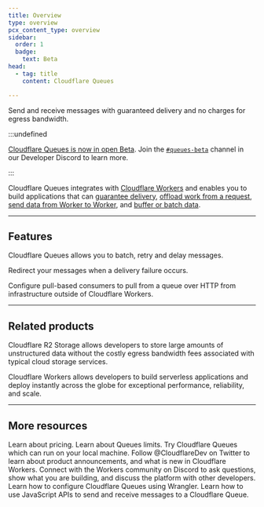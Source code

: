 ```yaml
---
title: Overview
type: overview
pcx_content_type: overview
sidebar:
  order: 1
  badge:
    text: Beta
head:
  - tag: title
    content: Cloudflare Queues

---
```



<Description>


Send and receive messages with guaranteed delivery and no charges for egress bandwidth.


</Description>

<Plan type="paid" />

:::undefined


[Cloudflare Queues is now in open Beta](https://blog.cloudflare.com/cloudflare-queues-open-beta/). Join the [`#queues-beta`](https://discord.cloudflare.com) channel in our Developer Discord to learn more.


:::

Cloudflare Queues integrates with [Cloudflare Workers](/workers/) and enables you to build applications that can [guarantee delivery](/queues/reference/delivery-guarantees/), [offload work from a request](/queues/reference/how-queues-works/), [send data from Worker to Worker](/queues/configuration/configure-queues/), and [buffer or batch data](/queues/configuration/batching-retries/).

***

## Features

<Feature header="Batching, Retries and Delays" href="/queues/configuration/batching-retries/">

Cloudflare Queues allows you to batch, retry and delay messages.


</Feature>

<Feature header="Dead Letter Queues" href="/queues/configuration/dead-letter-queues/">

Redirect your messages when a delivery failure occurs.


</Feature>

<Feature header="Pull consumers" href="/queues/configuration/pull-consumers/">

Configure pull-based consumers to pull from a queue over HTTP from infrastructure outside of Cloudflare Workers.


</Feature>

***

## Related products

<RelatedProduct header="R2" href="/r2/" product="r2">

Cloudflare R2 Storage allows developers to store large amounts of unstructured data without the costly egress bandwidth fees associated with typical cloud storage services.


</RelatedProduct>

<RelatedProduct header="Workers" href="/workers/" product="workers">

Cloudflare Workers allows developers to build serverless applications and deploy instantly across the globe for exceptional performance, reliability, and scale.


</RelatedProduct>

***

## More resources

<CardGrid>

<LinkTitleCard title="Pricing" href="/queues/platform/pricing/" icon="seti:shell">
Learn about pricing.
</LinkTitleCard>

<LinkTitleCard title="Limits" href="/queues/platform/limits/" icon="document">
Learn about Queues limits.
</LinkTitleCard>

<LinkTitleCard title="Try the Demo" href="https://github.com/Electroid/queues-demo#cloudflare-queues-demo" icon="open-book">
Try Cloudflare Queues which can run on your local machine.
</LinkTitleCard>

<LinkTitleCard title="@CloudflareDev" href="https://x.com/cloudflaredev" icon="x.com">
Follow @CloudflareDev on Twitter to learn about product announcements, and what is new in Cloudflare Workers.
</LinkTitleCard>

<LinkTitleCard title="Developer Discord" href="https://discord.cloudflare.com" icon="discord">
Connect with the Workers community on Discord to ask questions, show what you are building, and discuss the platform with other developers.
</LinkTitleCard>

<LinkTitleCard title="Configuration" href="/queues/configuration/configure-queues/" icon="open-book">
Learn how to configure Cloudflare Queues using Wrangler.
</LinkTitleCard>

<LinkTitleCard title="JavaScript APIs" href="/queues/configuration/javascript-apis/" icon="open-book">
Learn how to use JavaScript APIs to send and receive messages to a Cloudflare Queue.
</LinkTitleCard>

</CardGrid>

